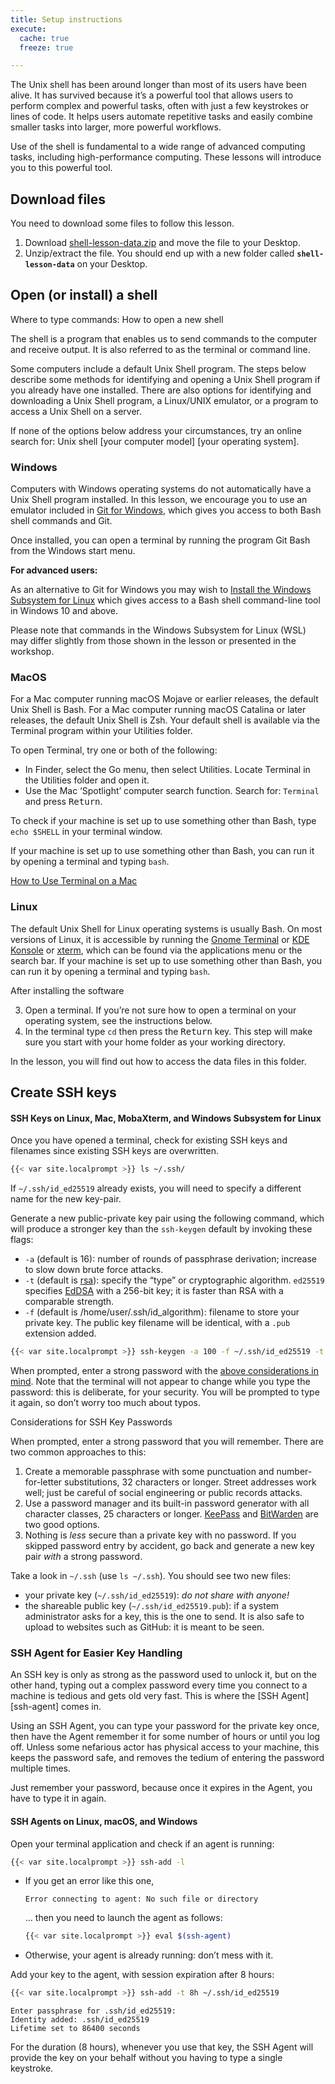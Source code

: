 ```yaml
---
title: Setup instructions
execute: 
  cache: true
  freeze: true

---
```



The Unix shell has been around longer than most of its users have been alive. It has survived because it’s a powerful tool that allows users to perform complex and powerful tasks, often with just a few keystrokes or lines of code. It helps users automate repetitive tasks and easily combine smaller tasks into larger, more powerful workflows.

Use of the shell is fundamental to a wide range of advanced computing tasks, including high-performance computing. These lessons will introduce you to this powerful tool.



## Download files

You need to download some files to follow this lesson.

1. Download [shell-lesson-data.zip](https://swcarpentry.github.io/shell-novice/data/shell-lesson-data.zip) and move the file to your Desktop.
2. Unzip/extract the file.
  You should end up with a new folder called **`shell-lesson-data`** on your Desktop.

## Open (or install) a shell

:::{.infobox}
::::{.infobox-header}
Where to type commands: How to open a new shell
::::
::::{.exercise-container}

The shell is a program that enables us to send commands to the computer and receive output.
It is also referred to as the terminal or command line.

Some computers include a default Unix Shell program.
The steps below describe some methods for identifying and opening
a Unix Shell program if you already have one installed.
There are also options for identifying and downloading a Unix Shell program,
a Linux/UNIX emulator, or a program to access a Unix Shell on a server.

If none of the options below address your circumstances,
try an online search for: Unix shell [your computer model] [your operating system].

::: {.panel-tabset}

### Windows {#windows}

Computers with Windows operating systems do not automatically have a Unix Shell program
installed.
In this lesson, we encourage you to use an emulator included in [Git for Windows](https://carpentries.github.io/workshop-template/install_instructions/#shell),
which gives you access to both Bash shell commands and Git.

Once installed, you can open a terminal by running the program Git Bash from the Windows start
menu.

**For advanced users:**

As an alternative to Git for Windows you may wish to [Install the Windows Subsystem for Linux](https://learn.microsoft.com/en-us/windows/wsl/install)
which gives access to a Bash shell command-line tool in Windows 10 and above.

Please note that commands in the Windows Subsystem for Linux (WSL) may differ slightly
from those shown in the lesson or presented in the workshop.

### MacOS {#macos}

For a Mac computer running macOS Mojave or earlier releases, the default Unix Shell is Bash.
For a Mac computer running macOS Catalina or later releases, the default Unix Shell is Zsh.
Your default shell is available via the Terminal program within your Utilities folder.

To open Terminal, try one or both of the following:

- In Finder, select the Go menu, then select Utilities.
  Locate Terminal in the Utilities folder and open it.
- Use the Mac 'Spotlight' computer search function.
  Search for: `Terminal` and press <kbd>Return</kbd>.

To check if your machine is set up to use something other than Bash,
type `echo $SHELL` in your terminal window.

If your machine is set up to use something other than Bash,
you can run it by opening a terminal and typing `bash`.

[How to Use Terminal on a Mac](https://www.macworld.co.uk/feature/mac-software/how-use-terminal-on-mac-3608274/)

### Linux {#linux}

The default Unix Shell for Linux operating systems is usually Bash.
On most versions of Linux, it is accessible by running the
[Gnome Terminal](https://help.gnome.org/users/gnome-terminal/stable/) or [KDE Konsole](https://konsole.kde.org/) or [xterm](https://en.wikipedia.org/wiki/Xterm),
which can be found via the applications menu or the search bar.
If your machine is set up to use something other than Bash,
you can run it by opening a terminal and typing `bash`.

:::
::::
:::

After installing the software

3. Open a terminal.
  If you're not sure how to open a terminal on your operating system, see the instructions below.
4. In the terminal type `cd` then press the <kbd>Return</kbd> key.
  This step will make sure you start with your home folder as your working directory.

In the lesson, you will find out how to access the data files in this folder.


## Create SSH keys

#### SSH Keys on Linux, Mac, MobaXterm, and Windows Subsystem for Linux

Once you have opened a terminal, check for existing SSH keys and filenames
since existing SSH keys are overwritten.

```bash
{{< var site.localprompt >}} ls ~/.ssh/
```

If `~/.ssh/id_ed25519` already exists, you will need to specify
a different name for the new key-pair.

Generate a new public-private key pair using the following command, which will
produce a stronger key than the `ssh-keygen` default by invoking these flags:

* `-a` (default is 16): number of rounds of passphrase derivation; increase to
  slow down brute force attacks.
* `-t` (default is [rsa](https://en.wikipedia.org/wiki/RSA_(cryptosystem))): specify the "type" or cryptographic
  algorithm. `ed25519` specifies [EdDSA](https://en.wikipedia.org/wiki/EdDSA) with a 256-bit key;
  it is faster than RSA with a comparable strength.
* `-f` (default is /home/user/.ssh/id_algorithm): filename to store your
  private key. The public key filename will be identical, with a `.pub`
  extension added.

```bash
{{< var site.localprompt >}} ssh-keygen -a 100 -f ~/.ssh/id_ed25519 -t ed25519
```

When prompted, enter a strong password with the
[above considerations in mind](#considerations-for-ssh-key-passwords).
Note that the terminal will not appear to change while you type the password:
this is deliberate, for your security. You will be prompted to type it again,
so don't worry too much about typos.

:::{.infobox}
::::{.infobox-header}
Considerations for SSH Key Passwords
::::
::::{.exercise-container}

When prompted, enter a strong password that you will remember. There are two common approaches to this:

1. Create a memorable passphrase with some punctuation and number-for-letter substitutions, 32 characters or longer. Street addresses work well; just be careful of social engineering or public records attacks.
2. Use a password manager and its built-in password generator with all character classes, 25 characters or longer. [KeePass](https://keepass.info/) and [BitWarden](https://bitwarden.com/) are two good options.
3. Nothing is _less_ secure than a private key with no password. If you skipped password entry by accident, go back and generate a new key pair _with_ a strong password.

::::
:::


Take a look in `~/.ssh` (use `ls ~/.ssh`). You should see two new files:

* your private key (`~/.ssh/id_ed25519`): _do not share with anyone!_
* the shareable public key (`~/.ssh/id_ed25519.pub`): if a system administrator
  asks for a key, this is the one to send. It is also safe to upload to
  websites such as GitHub: it is meant to be seen.

### SSH Agent for Easier Key Handling

An SSH key is only as strong as the password used to unlock it, but on the
other hand, typing out a complex password every time you connect to a machine
is tedious and gets old very fast. This is where the [SSH Agent][ssh-agent]
comes in.

Using an SSH Agent, you can type your password for the private key once, then
have the Agent remember it for some number of hours or until you log off.
Unless some nefarious actor has physical access to your machine, this keeps the
password safe, and removes the tedium of entering the password multiple times.

Just remember your password, because once it expires in the Agent, you have to
type it in again.

#### SSH Agents on Linux, macOS, and Windows

Open your terminal application and check if an agent is running:

```bash
{{< var site.localprompt >}} ssh-add -l
```

* If you get an error like this one,

  ```output
  Error connecting to agent: No such file or directory
  ```


  ... then you need to launch the agent as follows:

  ```bash
  {{< var site.localprompt >}} eval $(ssh-agent)
  ```
  
* Otherwise, your agent is already running: don't mess with it.

Add your key to the agent, with session expiration after 8 hours:

```bash
{{< var site.localprompt >}} ssh-add -t 8h ~/.ssh/id_ed25519
```

```output
Enter passphrase for .ssh/id_ed25519: 
Identity added: .ssh/id_ed25519
Lifetime set to 86400 seconds
```


For the duration (8 hours), whenever you use that key, the SSH Agent will
provide the key on your behalf without you having to type a single keystroke.
